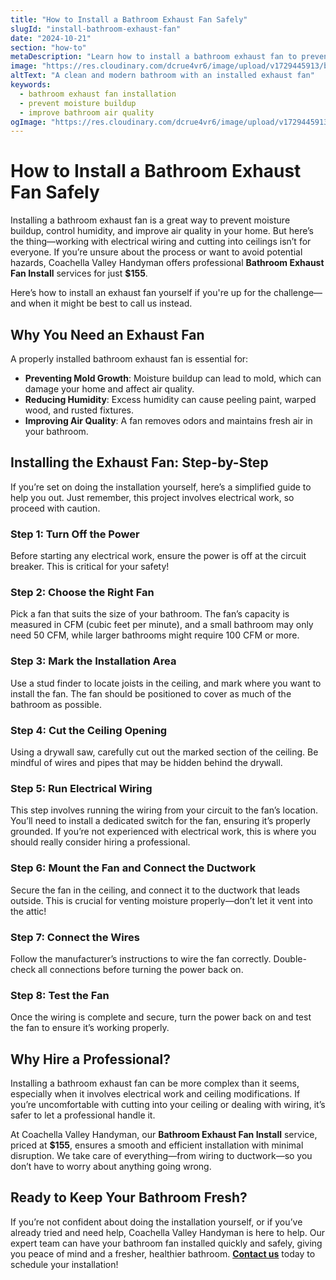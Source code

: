 ```yaml
---
title: "How to Install a Bathroom Exhaust Fan Safely"
slugId: "install-bathroom-exhaust-fan"
date: "2024-10-21"
section: "how-to"
metaDescription: "Learn how to install a bathroom exhaust fan to prevent moisture buildup and maintain air quality. Coachella Valley Handyman offers professional installation if you prefer to let the experts handle it."
image: "https://res.cloudinary.com/dcrue4vr6/image/upload/v1729445913/bathroom-exhaust-fan-install.jpg"
altText: "A clean and modern bathroom with an installed exhaust fan"
keywords:
  - bathroom exhaust fan installation
  - prevent moisture buildup
  - improve bathroom air quality
ogImage: "https://res.cloudinary.com/dcrue4vr6/image/upload/v1729445913/bathroom-exhaust-fan-install.jpg"
---
```


# How to Install a Bathroom Exhaust Fan Safely

Installing a bathroom exhaust fan is a great way to prevent moisture buildup, control humidity, and improve air quality in your home. But here’s the thing—working with electrical wiring and cutting into ceilings isn’t for everyone. If you’re unsure about the process or want to avoid potential hazards, Coachella Valley Handyman offers professional **Bathroom Exhaust Fan Install** services for just **$155**.

Here’s how to install an exhaust fan yourself if you're up for the challenge—and when it might be best to call us instead.

## Why You Need an Exhaust Fan

A properly installed bathroom exhaust fan is essential for:

- **Preventing Mold Growth**: Moisture buildup can lead to mold, which can damage your home and affect air quality.
- **Reducing Humidity**: Excess humidity can cause peeling paint, warped wood, and rusted fixtures.
- **Improving Air Quality**: A fan removes odors and maintains fresh air in your bathroom.

## Installing the Exhaust Fan: Step-by-Step

If you’re set on doing the installation yourself, here’s a simplified guide to help you out. Just remember, this project involves electrical work, so proceed with caution.

### Step 1: Turn Off the Power

Before starting any electrical work, ensure the power is off at the circuit breaker. This is critical for your safety!

### Step 2: Choose the Right Fan

Pick a fan that suits the size of your bathroom. The fan’s capacity is measured in CFM (cubic feet per minute), and a small bathroom may only need 50 CFM, while larger bathrooms might require 100 CFM or more.

### Step 3: Mark the Installation Area

Use a stud finder to locate joists in the ceiling, and mark where you want to install the fan. The fan should be positioned to cover as much of the bathroom as possible.

### Step 4: Cut the Ceiling Opening

Using a drywall saw, carefully cut out the marked section of the ceiling. Be mindful of wires and pipes that may be hidden behind the drywall.

### Step 5: Run Electrical Wiring

This step involves running the wiring from your circuit to the fan’s location. You’ll need to install a dedicated switch for the fan, ensuring it’s properly grounded. If you’re not experienced with electrical work, this is where you should really consider hiring a professional.

### Step 6: Mount the Fan and Connect the Ductwork

Secure the fan in the ceiling, and connect it to the ductwork that leads outside. This is crucial for venting moisture properly—don’t let it vent into the attic!

### Step 7: Connect the Wires

Follow the manufacturer’s instructions to wire the fan correctly. Double-check all connections before turning the power back on.

### Step 8: Test the Fan

Once the wiring is complete and secure, turn the power back on and test the fan to ensure it’s working properly.

## Why Hire a Professional?

Installing a bathroom exhaust fan can be more complex than it seems, especially when it involves electrical work and ceiling modifications. If you’re uncomfortable with cutting into your ceiling or dealing with wiring, it’s safer to let a professional handle it.

At Coachella Valley Handyman, our **Bathroom Exhaust Fan Install** service, priced at **$155**, ensures a smooth and efficient installation with minimal disruption. We take care of everything—from wiring to ductwork—so you don’t have to worry about anything going wrong.

## Ready to Keep Your Bathroom Fresh?

If you’re not confident about doing the installation yourself, or if you’ve already tried and need help, Coachella Valley Handyman is here to help. Our expert team can have your bathroom fan installed quickly and safely, giving you peace of mind and a fresher, healthier bathroom. **[Contact us](/#contact)** today to schedule your installation!
